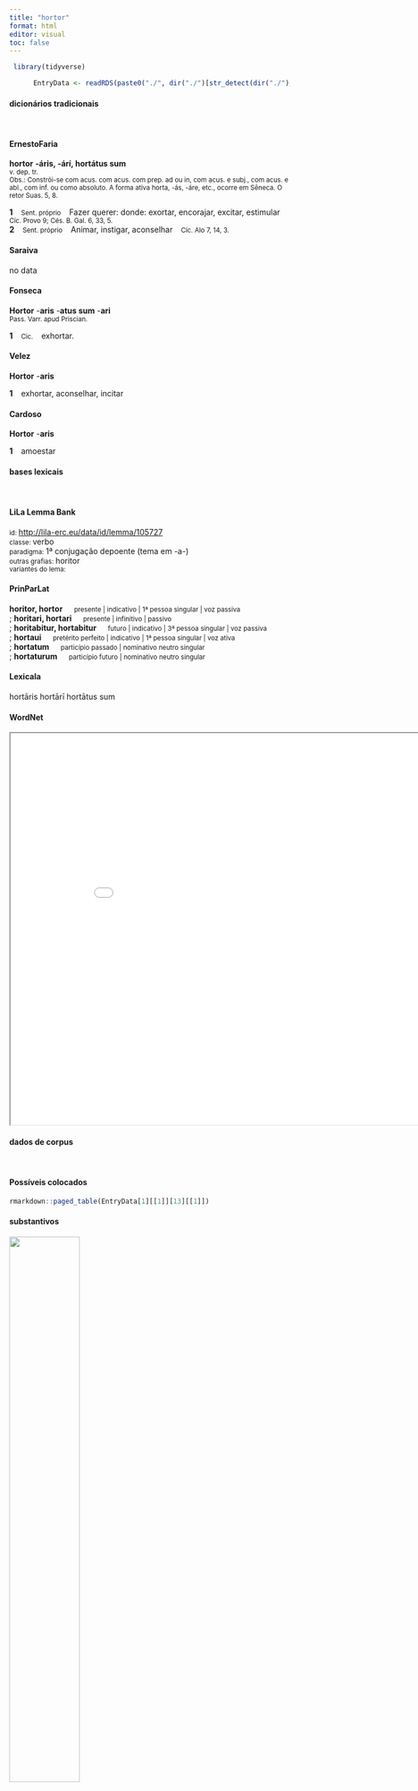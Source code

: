 ```yaml
---
title: "hortor"
format: html
editor: visual
toc: false
---
```



```r
 library(tidyverse) 

      EntryData <- readRDS(paste0("./", dir("./")[str_detect(dir("./"), "_xx104-111-114-116-111-114xx_.rds")]))

```


#### dicionários tradicionais

&emsp;




::: panel-tabset

#### ErnestoFaria

<b>hortor</b> <b>-áris, -árí, hortátus sum</b> <br> <small>v. dep. tr.</small> <br> <small>Obs.: Constrói-se com acus. com acus. com prep. ad ou in, com acus. e subj., com acus. e abl., com inf. ou como absoluto. A forma ativa horta, -ás, -áre, etc., ocorre em Sêneca. O retor Suas. 5, 8.</small>   <p> <b>1</b> &ensp; <small>Sent. próprio</small> &ensp; Fazer querer: donde: exortar, encorajar, excitar, estimular &ensp; <small>Cíc. Provo 9; Cés. B. Gal. 6, 33, 5.</small> <br> <b>2</b> &ensp; <small>Sent. próprio</small> &ensp; Animar, instigar, aconselhar &ensp; <small>Cíc. Alo 7, 14, 3.</small> </p>




#### Saraiva

no data




#### Fonseca

<b>Hortor</b> -<b>aris</b> -<b>atus sum</b> -<b>ari</b> <br> <small>Pass. Varr. apud Priscian.</small>   <p> <b>1</b> &ensp; <small>Cic.</small> &ensp; exhortar. </p>




#### Velez

<b>Hortor</b> -<b>aris</b>   <p> <b>1</b> &ensp; exhortar, aconselhar, incitar </p>




#### Cardoso

<b>Hortor</b> -<b>aris</b>   <p> <b>1</b> &ensp; amoestar </p>


:::



#### bases lexicais

&emsp;






::: panel-tabset

#### LiLa Lemma Bank

<small> id: </small> <a href=' http://lila-erc.eu/data/id/lemma/105727 ' target="_blank"> http://lila-erc.eu/data/id/lemma/105727 </a> <br>
<small> classe: </small> verbo    <br>
<small> paradigma: </small> 1ª conjugação depoente (tema em -a-) <br>
<small> outras grafias: </small> horitor <br>
<small> variantes do lema: </small>  <br>





#### PrinParLat

<b> horitor, hortor </b>&emsp;<small> presente | indicativo | 1ª pessoa singular | voz passiva </small><br>
; <b> horitari, hortari </b>&emsp;<small> presente | infinitivo | passivo </small><br>
; <b> horitabitur, hortabitur </b>&emsp;<small> futuro | indicativo | 3ª pessoa singular | voz passiva </small><br>
; <b> hortaui </b>&emsp;<small> pretérito perfeito | indicativo | 1ª pessoa singular | voz ativa </small><br>
; <b> hortatum </b>&emsp;<small> particípio passado | nominativo neutro singular </small><br>
; <b> hortaturum </b>&emsp;<small> particípio futuro | nominativo neutro singular </small><br>





#### Lexicala

hortāris 
 hortārī 
 hortātus sum




#### WordNet

<iframe width='900' height='700' src='Media/Tree__xx104-111-114-116-111-114xx__sem_type_lexemes_pt.html'>

</iframe>


:::



#### dados de corpus

&emsp;




::: panel-tabset

#### Possíveis colocados

```r

rmarkdown::paged_table(EntryData[1][[1]][13][[1]])

```


#### substantivos

![](./Media/wordcloud__xx104-111-114-116-111-114xx__BY_collocate_scoreSUBST.webp){width=50% fig-alt='This chart plots collocate by scoreSUBST, for the headword hortor here are all the values plotted: collocate: uos; scoreSUBST: 0. collocate: alius; scoreSUBST: 0. collocate: ut; scoreSUBST: 0. collocate: tu; scoreSUBST: 0'}




#### adjetivos

![](./Media/wordcloud__xx104-111-114-116-111-114xx__BY_collocate_scoreADJ.webp){width=50% fig-alt='This chart plots collocate by scoreADJ, for the headword hortor here are all the values plotted: collocate: uos; scoreADJ: 0. collocate: alius; scoreADJ: 0. collocate: ut; scoreADJ: 0. collocate: tu; scoreADJ: 0'}




#### verbos

![](./Media/wordcloud__xx104-111-114-116-111-114xx__BY_collocate_scoreVERBO.webp){width=50% fig-alt='This chart plots collocate by scoreVERBO, for the headword hortor here are all the values plotted: collocate: uos; scoreVERBO: 0. collocate: alius; scoreVERBO: 0. collocate: ut; scoreVERBO: 0. collocate: tu; scoreVERBO: 0'}




#### advérbios

![](./Media/wordcloud__xx104-111-114-116-111-114xx__BY_collocate_scoreADV.webp){width=50% fig-alt='This chart plots collocate by scoreADV, for the headword hortor here are all the values plotted: collocate: uos; scoreADV: 0. collocate: alius; scoreADV: 0. collocate: ut; scoreADV: 0. collocate: tu; scoreADV: 0'}




#### preposições e conjunções

![](./Media/wordcloud__xx104-111-114-116-111-114xx__BY_collocate_scoreFUNC.webp){width=50% fig-alt='This chart plots collocate by scoreFUNC, for the headword hortor here are all the values plotted: collocate: uos; scoreFUNC: 0. collocate: alius; scoreFUNC: 0. collocate: ut; scoreFUNC: 20. collocate: tu; scoreFUNC: 0'}


:::



::: panel-tabset

#### ExemplosTraduzidos

<p> <b>hortaris</b> etiam sponte deponam ut mea tam grauia regna <br> <small> Sen.Oed.678 <br> Até mesmo me exortas a que eu espontaneamente abandone o meu tão pesado reino? <small> [JDD] </small> </small> </p>
; <p> itaque nunc uos omnis oro atque obtestor <b>hortor</b> que <br> <small> Cic.Rab.Perd.35 <br> E assim agora vos peço e suplico e exorto a todos. <small> [JDD] </small> </small> </p>
; <p> quid te aut <b>horter</b> quod facis aut agam gratias quod non exspectas <br> <small> Cic.Att.3.17.3 <br> Para que te exortar ao que já fazes ou agradecer-te, o que não esperas? <small> [JDD] </small> </small> </p>
; <p> quid est aliud <b>hortari</b> adulescentis ut turbulenti ut seditiosi ut perniciosi ciues uelint esse <br> <small> Cic.Phil.1.22.8 <br> Que outra coisa é isso senão animar os jovens a que queiram ser cidadãos turbulentos, sediciosos, perniciosos? <small> [JDD] </small> </small> </p>





#### Frequência por autor

![](./Media/barchart__xx104-111-114-116-111-114xx__lemma_BY_author_Frequencies.webp){width=50% fig-alt='This charts plots the frequency of lemma by author_Frequencies. The Suetonius subcorpus registers the highest normalized frequency, with the value of 11.03 and an absolute frequency of 1. The Sallustius subcorpus follows, with a normalized frequency of 8.35 and an absolute frequency of 9. the subcorpus with the least normalized frequency is Ovidius with the normalized value of 0 and an absolute freqeuncy of 0. here are all the values: subcorpus: Caesar ; normalized frequency: 8 ; absolute frequency: 3.0213762368759. subcorpus: Cicero ; normalized frequency: 23 ; absolute frequency: 1.43280755525653. subcorpus: Horatius ; normalized frequency: 1 ; absolute frequency: 0.888020602077968. subcorpus: Ovidius ; normalized frequency: 0 ; absolute frequency: 0. subcorpus: Phaedrus ; normalized frequency: 1 ; absolute frequency: 1.5181417944436. subcorpus: Sallustius ; normalized frequency: 9 ; absolute frequency: 8.3480196642241. subcorpus: Seneca ; normalized frequency: 9 ; absolute frequency: 1.67969989361901. subcorpus: Suetonius ; normalized frequency: 1 ; absolute frequency: 11.0253583241455. subcorpus: Tacitus ; normalized frequency: 0 ; absolute frequency: 0. subcorpus: Vergilius ; normalized frequency: 0 ; absolute frequency: 0. subcorpus: Hieronymus ; normalized frequency: 0 ; absolute frequency: 0'}




#### Frequência por gênero

![](./Media/barchart__xx104-111-114-116-111-114xx__lemma_BY_genre_Frequencies.webp){width=50% fig-alt='This charts plots the frequency of lemma by genre_Frequencies. The Prosa.histórica subcorpus registers the highest normalized frequency, with the value of 4.38 and an absolute frequency of 18. The Prosa.oratória subcorpus follows, with a normalized frequency of 0.96 and an absolute frequency of 10. the subcorpus with the least normalized frequency is Poesia.épica with the normalized value of 0 and an absolute freqeuncy of 0. here are all the values: subcorpus: Prosa.histórica ; normalized frequency: 18 ; absolute frequency: 4.38180092017819. subcorpus: Prosa.filosófica ; normalized frequency: 11 ; absolute frequency: 1.81216124940281. subcorpus: Prosa.oratória ; normalized frequency: 10 ; absolute frequency: 0.960125968527071. subcorpus: Prosa.epistolográfica ; normalized frequency: 10 ; absolute frequency: 2.64977874347492. subcorpus: Poesia.lírica ; normalized frequency: 1 ; absolute frequency: 0.84125515268781. subcorpus: Poesia.didática ; normalized frequency: 1 ; absolute frequency: 0.848248367121893. subcorpus: Poesia.trágica ; normalized frequency: 1 ; absolute frequency: 0.868658790826963. subcorpus: Poesia.épica ; normalized frequency: 0 ; absolute frequency: 0. subcorpus: Prosa.ficcional ; normalized frequency: 0 ; absolute frequency: 0'}




#### Frequência por século

![](./Media/barchart__xx104-111-114-116-111-114xx__lemma_BY_period_Frequencies.webp){width=50% fig-alt='This charts plots the frequency of lemma by period_Frequencies. The II.d.C. subcorpus registers the highest normalized frequency, with the value of 2.62 and an absolute frequency of 1. The I.a.C. subcorpus follows, with a normalized frequency of 1.91 and an absolute frequency of 41. the subcorpus with the least normalized frequency is IV.d.C. with the normalized value of 0 and an absolute freqeuncy of 0. here are all the values: subcorpus: I.a.C. ; normalized frequency: 41 ; absolute frequency: 1.90830812194554. subcorpus: I.d.C. ; normalized frequency: 10 ; absolute frequency: 1.52975370965275. subcorpus: II.d.C. ; normalized frequency: 1 ; absolute frequency: 2.61780104712042. subcorpus: IV.d.C. ; normalized frequency: 0 ; absolute frequency: 0'}


:::

